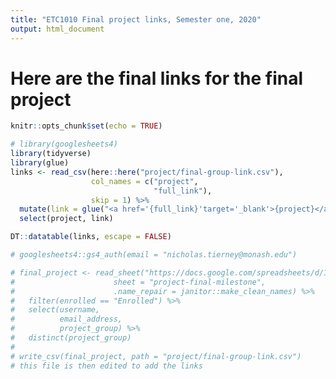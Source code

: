 ```yaml
---
title: "ETC1010 Final project links, Semester one, 2020"
output: html_document
---
```


# Here are the final links for the final project

```r
knitr::opts_chunk$set(echo = TRUE)
```

```r
# library(googlesheets4)
library(tidyverse)
library(glue)
links <- read_csv(here::here("project/final-group-link.csv"),
                  col_names = c("project",
                                "full_link"),
                  skip = 1) %>% 
  mutate(link = glue("<a href='{full_link}'target='_blank'>{project}</a>"))  %>% 
  select(project, link)

```

```r
DT::datatable(links, escape = FALSE)
```

```r
# googlesheets4::gs4_auth(email = "nicholas.tierney@monash.edu")

# final_project <- read_sheet("https://docs.google.com/spreadsheets/d/1YZAhzZvrPyIPHsTl0MGsLiNzL4U1s2-AbdO0SdFufyk/edit#gid=323156061",
#                      sheet = "project-final-milestone",
#                      .name_repair = janitor::make_clean_names) %>% 
#   filter(enrolled == "Enrolled") %>%
#   select(username,
#          email_address,
#          project_group) %>% 
#   distinct(project_group)
# 
# write_csv(final_project, path = "project/final-group-link.csv")
# this file is then edited to add the links
```

